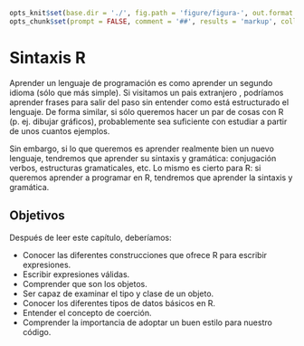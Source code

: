 ```r
opts_knit$set(base.dir = './', fig.path = 'figure/figura-', out.format = 'md', unnamed.chunk.label = "Ejemplo", upload.fun = imgur_upload, base.url = "https://rsanchezs.imgur.com/all/")
opts_chunk$set(prompt = FALSE, comment = '##', results = 'markup', collapse = TRUE, eval = TRUE, echo = TRUE, tidy = TRUE)
```





# Sintaxis R

Aprender un lenguaje de programación es como aprender un segundo idioma (sólo
que más simple). Si visitamos un pais extranjero , podríamos aprender frases para
salir del paso sin entender como está estructurado el lenguaje. De forma similar,
si sólo queremos hacer un par de cosas con R (p. ej. dibujar gráficos), probablemente
sea suficiente con estudiar a partir de unos cuantos ejemplos.

Sin embargo, si lo que queremos es aprender realmente bien un nuevo lenguaje, tendremos
que aprender su sintaxis y gramática: conjugación verbos, estructuras gramaticales, etc.
Lo mismo es cierto para R: si queremos aprender a programar en R, tendremos que 
aprender la sintaxis y gramática.


## Objetivos

Después de leer este capítulo, deberíamos:

- Conocer las diferentes construcciones que ofrece R para escribir expresiones.
- Escribir expresiones válidas.
- Comprender que son los objetos.
- Ser capaz de examinar el tipo y clase de un objeto.
- Conocer los diferentes tipos de datos básicos en R.
- Entender el concepto de coerción.
- Comprender la importancia de adoptar un buen estilo para nuestro código.
